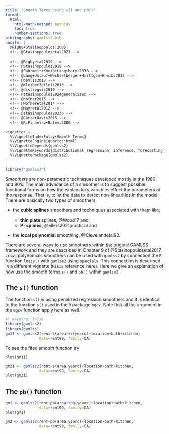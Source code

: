 ```yaml
---
title: "Smooth Terms using s() and pb()"
format: 
  html:
    html-math-method: mathjax
    toc: true
    number-sections: true
bibliography: gamlss2.bib
nocite: |
  @Rigby+Stasinopoulos:2005
  <!-- @Stasinopoulosetal2021 -->
 
  <!-- @Rigbyetal2019 -->
  <!-- @Stasinopoulos2018 -->
  <!-- @Fahrmeir+Kneib+Lang+Marx:2013 -->
  <!-- @Lang+Umlauf+Wechselberger+Harttgen+Kneib:2012 -->
  <!-- @bamlss2018 -->
  <!-- @KleiberZeileis2016 -->
  <!-- @distregvis2019 -->
  <!-- @stasinopoulos2024generalized -->
  <!-- @hofner2015 -->
  <!-- @Hofneretal2014 -->
  <!-- @Mayretal2012 -->
  <!-- @stasinopoulos2023p -->
  <!-- @CarterDavis2015 -->
  <!-- @R:Pinheiro+Bates:2000 -->
  
vignette: >
  %\VignetteIndexEntry{Smooth Terms}
  %\VignetteEngine{quarto::html}
  %\VignetteDepends{gamlss2}
  %\VignetteKeywords{distributional regression, inference, forecasting}
  %\VignettePackage{gamlss2}
---
```


```r
library("gamlss2")
```

*Smoothers* are non-parametric techniques developed mostly in the 1980 and 90's. The main advadance of a smoother is to suggest possible functional forms on how the explanatory variables effect the parameters of the response. That is, to let the data to detect non-linearities in the model. There are basically two types of smoothers;

-   the **cubic splines** smoothers and techniques associated with them like;

    -   **thin plate** splines, @Wood17 and;
    -   **P- splines,** @eilers2021practical and

-   the **local polynomial** smoothing, @Clevelandetal93.

There are several ways to use smoothers within the original GAMLSS framework and they are described in Chapter 9 of @Stasinopoulosetal2017. Local polynomials smoothers can be used with `gamlss2` by connection the `R` function `loess()` with `gamlss2` using  `specials`. This connection is described in a different vignette (`Mikis` reference here).   Here we give an explanation  of how use the smooth terms  `s()` and `pb()` within `gamlss2`.

## The `s()` function 

The function `s()` is using penalized regression smoothers  and it is identical  to the function `s()` used in the `R` package `mgcv`. Note that all the argument in the `mgcv` function apply here as well. 
```r
#| warning: false
library(gamlss2)
library(gamlss)
gm11 <- gamlss2(rent~s(area)+s(yearc)+location+bath+kitchen,
               data=rent99, family=GA)

```

To see the fited smooth function try 

```r
plot(gm11)
```


```r
gm21 <- gamlss2(rent~s(area,yearc)+location+bath+kitchen,
               data=rent99, family=GA)
plot(gm21)
```


## The `pb()` function 

```r
gm1 <- gamlss2(rent~pb(area)+pb(yearc)+location+bath+kitchen,
               data=rent99, family=GA)
plot(gm1)
```


```r
gm2 <- gamlss2(rent~pb(area,yearc)+location+bath+kitchen,
               data=rent99, family=GA)

```
